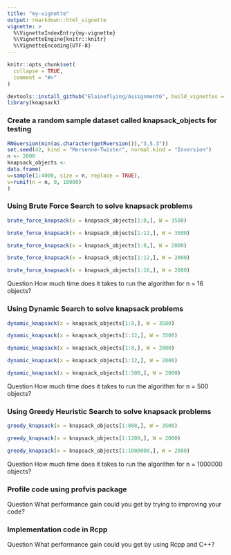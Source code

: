 ```yaml
---
title: "my-vignette"
output: rmarkdown::html_vignette
vignette: >
  %\VignetteIndexEntry{my-vignette}
  %\VignetteEngine{knitr::knitr}
  %\VignetteEncoding{UTF-8}
---
```


```r
knitr::opts_chunk$set(
  collapse = TRUE,
  comment = "#>"
)
```

```r
devtools::install_github("Elaineflying/Assignment6", build_vignettes = TRUE)
library(knapsack)
```

### Create a random sample dataset called knapsack_objects for testing
```r
RNGversion(min(as.character(getRversion()),"3.5.3"))
set.seed(42, kind = "Mersenne-Twister", normal.kind = "Inversion")
n <- 2000
knapsack_objects <-
data.frame(
w=sample(1:4000, size = n, replace = TRUE),
v=runif(n = n, 0, 10000)
)
```

### Using Brute Force Search to solve knapsack problems
```r
brute_force_knapsack(x = knapsack_objects[1:8,], W = 3500)
```
```r
brute_force_knapsack(x = knapsack_objects[1:12,], W = 3500)
```
```r
brute_force_knapsack(x = knapsack_objects[1:8,], W = 2000)
```
```r
brute_force_knapsack(x = knapsack_objects[1:12,], W = 2000)
```
```r
brute_force_knapsack(x = knapsack_objects[1:16,], W = 2000)
```
Question How much time does it takes to run the algorithm for n = 16 objects?


### Using Dynamic Search to solve knapsack problems
```r
dynamic_knapsack(x = knapsack_objects[1:8,], W = 3500)
```
```r
dynamic_knapsack(x = knapsack_objects[1:12,], W = 3500)
```
```r
dynamic_knapsack(x = knapsack_objects[1:8,], W = 2000)
```
```r
dynamic_knapsack(x = knapsack_objects[1:12,], W = 2000)
```
```r
dynamic_knapsack(x = knapsack_objects[1:500,], W = 2000)
```
Question How much time does it takes to run the algorithm for n = 500 objects?


### Using Greedy Heuristic Search to solve knapsack problems
```r
greedy_knapsack(x = knapsack_objects[1:800,], W = 3500)
```
```r
greedy_knapsack(x = knapsack_objects[1:1200,], W = 2000)
```
```r
greedy_knapsack(x = knapsack_objects[1:1000000,], W = 2000)
```
Question How much time does it takes to run the algorithm for n = 1000000 objects?


### Profile code using profvis package

Question What performance gain could you get by trying to improving your code?


### Implementation code in Rcpp

Question What performance gain could you get by using Rcpp and C++?

